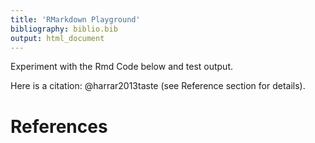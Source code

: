 ```yaml
---
title: 'RMarkdown Playground'
bibliography: biblio.bib
output: html_document
---
```


Experiment with the Rmd Code below and test output.

Here is a citation: @harrar2013taste (see Reference section for details).

# References
